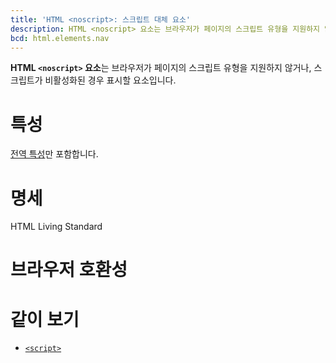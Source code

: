 ```yaml
---
title: 'HTML <noscript>: 스크립트 대체 요소'
description: HTML <noscript> 요소는 브라우저가 페이지의 스크립트 유형을 지원하지 않거나, 스크립트가 비활성화된 경우 표시할 요소입니다.
bcd: html.elements.nav
---
```


**HTML `<noscript>` 요소**는 브라우저가 페이지의 스크립트 유형을 지원하지 않거나, 스크립트가 비활성화된 경우 표시할 요소입니다.

# 특성

[전역 특성](/docs/Web/HTML/Global_attributes)만 포함합니다.

# 명세

<Spec data={props.bcd}>HTML Living Standard</Spec>

# 브라우저 호환성

<BrowserCompat data={props.bcd} />

# 같이 보기

- [`<script>`](./script)
